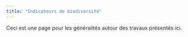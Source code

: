 ```yaml
---
title: "Indicateurs de biodiversité"
---
```


Ceci est une page pour les généralités autour des travaux présentés ici.